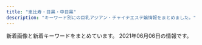```yaml
---
title: "恵比寿・目黒・中目黒"
description: "キーワード別にの巨乳アジアン・チャイナエステ嬢情報をまとめました。"
---
```


新着画像と新着キーワードをまとめています。
2021年06月06日の情報です。

<DmmAffiliateIns />
<KeywordTable
  shops={
    [
    {
        "name": "\u91d1\u306e\u6708",
        "img_links": [
            "http://kintsuki.este88.com/images/r04.jpg",
            "http://kintsuki.este88.com/gals/koyuki1.jpg",
            "http://kintsuki.este88.com/gals/rina1.jpg",
            "http://kintsuki.este88.com/gals/rei1.jpg",
            "http://kintsuki.este88.com/gals/kixyoko1.jpg",
            "http://kintsuki.este88.com/gals/kana1.jpg",
            "http://kintsuki.este88.com/gals/momo1.jpg",
            "http://kintsuki.este88.com/gals/yuyu1.jpg",
            "http://kintsuki.este88.com/images/ph1.jpg",
            "http://kintsuki.este88.com/gals/kaori1.jpg",
            "http://kintsuki.este88.com/gals/mika1.jpg",
            "http://kintsuki.este88.com/images/r02.jpg",
            "http://kintsuki.este88.com/images/r01.jpg"
        ],
        "keywords": {},
        "station": "JR\u76ee\u9ed2\u99c5\u6771\u53e3",
        "url": "http://kintsuki.este88.com/"
    },
    {
        "keywords": {
            "80": 2,
            "C": 12,
            "D": 2
        },
        "img_links": [
            "https://lumia.tokyo/images/therapist/th_mio.jpg",
            "https://lumia.tokyo/images/therapist/th_hina.jpg",
            "https://lumia.tokyo/images/therapist/th_mio2.jpg",
            "https://lumia.tokyo/images/therapist/th_rei.jpg",
            "https://lumia.tokyo/images/therapist/th_hina2.jpg",
            "https://lumia.tokyo/images/therapist/th_hana.jpg",
            "https://lumia.tokyo/images/therapist/th_rin.jpg",
            "https://lumia.tokyo/images/slide/main_slide_campaign_sp.jpg",
            "https://lumia.tokyo/images/therapist/th_sora.jpg",
            "https://lumia.tokyo/images/therapist/th_nana.jpg",
            "https://lumia.tokyo/images/slide/new_open_sp.jpg"
        ],
        "url": "https://lumia.tokyo/",
        "station": "\u4e2d\u76ee\u9ed2\u99c5",
        "name": "Lumia\uff5e\u30eb\u30df\u30a2"
    },
    {
        "station": "\u4e2d\u76ee\u9ed2\u99c5\u897f\u53e3",
        "img_links": [
            "http://nakamegurofun.com/files/007-020964.jpg",
            "http://nakamegurofun.com/files/007-030964.jpg",
            "http://nakamegurofun.com/images/s3.jpg",
            "http://nakamegurofun.com/images/s5.jpg",
            "http://nakamegurofun.com/images/shop/shop03.jpg",
            "http://nakamegurofun.com/files/0074f22.jpg",
            "http://nakamegurofun.com/files/005-030964.jpg",
            "http://nakamegurofun.com/files/0024f22.jpg",
            "http://nakamegurofun.com/images/main_bottom.png",
            "http://nakamegurofun.com/files/0060964.jpg",
            "http://nakamegurofun.com/files/0050964.jpg",
            "http://nakamegurofun.com/images/shop/shop04.jpg",
            "http://nakamegurofun.com/images/zi_staff.png",
            "http://nakamegurofun.com/images/s1.jpg",
            "http://nakamegurofun.com/files/008fa9d.jpg",
            "http://nakamegurofun.com/images/main_top.png",
            "http://nakamegurofun.com/files/0030964.jpg",
            "http://nakamegurofun.com/images/infotiao1.jpg",
            "http://nakamegurofun.com/files/008-020964.jpg",
            "http://nakamegurofun.com/images/s2.jpg",
            "http://nakamegurofun.com/files/006-020964.jpg",
            "http://nakamegurofun.com/images/shop/shop01.jpg",
            "http://nakamegurofun.com/images/zi_massage.png",
            "http://nakamegurofun.com/images/s4.jpg",
            "http://nakamegurofun.com/images/tel.png",
            "http://nakamegurofun.com/files/0064f22.jpg",
            "http://nakamegurofun.com/files/0020964.jpg",
            "http://nakamegurofun.com/files/005fa9d.jpg",
            "http://nakamegurofun.com/files/0084f22.jpg",
            "http://nakamegurofun.com/files/0080964.jpg",
            "http://nakamegurofun.com/files/008-030964.jpg",
            "http://nakamegurofun.com/files/003-030964.jpg",
            "http://nakamegurofun.com/files/002-020964.jpg",
            "http://nakamegurofun.com/files/003fa9d.jpg",
            "http://nakamegurofun.com/files/006-030964.jpg",
            "http://nakamegurofun.com/files/003-020964.jpg",
            "http://nakamegurofun.com/files/007fa9d.jpg",
            "http://nakamegurofun.com/files/002fa9d.jpg",
            "http://nakamegurofun.com/files/005-020964.jpg",
            "http://nakamegurofun.com/files/006fa9d.jpg",
            "http://nakamegurofun.com/files/0070964.jpg",
            "http://nakamegurofun.com/images/service91a6.png",
            "http://nakamegurofun.com/files/002-030964.jpg",
            "http://nakamegurofun.com/images/shop/shop02.jpg",
            "http://nakamegurofun.com/images/xian.png",
            "http://nakamegurofun.com/files/0034f22.jpg",
            "http://nakamegurofun.com/files/0054f22.jpg"
        ],
        "name": "Flower \uff5e\u30d5\u30e9\u30ef\u30fc\uff5e",
        "keywords": {
            "D": 5,
            "88": 1,
            "C": 1,
            "87": 4,
            "85": 1
        },
        "url": "http://nakamegurofun.com/"
    },
    {
        "img_links": [
            "http://iyashi-kokoro.info/i/img/r1.jpg",
            "http://iyashi-kokoro.info/img/s18.jpg",
            "http://iyashi-kokoro.info/img/s60.jpg",
            "http://iyashi-kokoro.info/img/s56.jpg",
            "http://iyashi-kokoro.info/img/s63.jpg",
            "http://iyashi-kokoro.info/i/img/st65.jpg",
            "http://iyashi-kokoro.info/i/img/st56.jpg",
            "http://iyashi-kokoro.info/i/img/st40.jpg",
            "http://iyashi-kokoro.info/img/st51.jpg",
            "http://iyashi-kokoro.info/i/img/st43.jpg",
            "http://iyashi-kokoro.info/img/s65.jpg",
            "http://iyashi-kokoro.info/img/s59.jpg",
            "http://iyashi-kokoro.info/i/img/r2.jpg",
            "http://iyashi-kokoro.info/i/img/r5.jpg",
            "http://iyashi-kokoro.info/img/st20.jpg",
            "http://iyashi-kokoro.info/i/img/st20.jpg",
            "http://iyashi-kokoro.info/i/img/s3.jpg",
            "http://iyashi-kokoro.info/img/cam.jpg",
            "http://iyashi-kokoro.info/i/img/st60.jpg",
            "http://iyashi-kokoro.info/i/img/st42.jpg",
            "http://iyashi-kokoro.info/i/img/st58.jpg",
            "http://iyashi-kokoro.info/i/img/st51.jpg",
            "http://iyashi-kokoro.info/i/img/st44.jpg",
            "http://iyashi-kokoro.info/img/s54.jpg",
            "http://iyashi-kokoro.info/img/st59.jpg",
            "http://iyashi-kokoro.info/img/st42.jpg",
            "http://iyashi-kokoro.info/img/st41.jpg",
            "http://iyashi-kokoro.info/i/img/r6.jpg",
            "http://iyashi-kokoro.info/img/st54.jpg",
            "http://iyashi-kokoro.info/img/st53.jpg",
            "http://iyashi-kokoro.info/i/img/st64.jpg",
            "http://iyashi-kokoro.info/img/st63.jpg",
            "http://iyashi-kokoro.info/i/img/s4.jpg",
            "http://iyashi-kokoro.info/i/img/st59.jpg",
            "http://iyashi-kokoro.info/i/img/st55.jpg",
            "http://iyashi-kokoro.info/i/img/st63.jpg",
            "http://iyashi-kokoro.info/img/st65.jpg",
            "http://iyashi-kokoro.info/img/s62.jpg",
            "http://iyashi-kokoro.info/img/fla.jpg",
            "http://iyashi-kokoro.info/i/img/st41.jpg",
            "http://iyashi-kokoro.info/img/st50.jpg",
            "http://iyashi-kokoro.info/i/img/r4.jpg",
            "http://iyashi-kokoro.info/img/st44.jpg",
            "http://iyashi-kokoro.info/i/img/s1.jpg",
            "http://iyashi-kokoro.info/i/img/st39.jpg",
            "http://iyashi-kokoro.info/img/st57.jpg",
            "http://iyashi-kokoro.info/img/s64.jpg",
            "http://iyashi-kokoro.info/img/s55.jpg",
            "http://iyashi-kokoro.info/img/st60.jpg",
            "http://iyashi-kokoro.info/img/st56.jpg",
            "http://iyashi-kokoro.info/i/img/s2.jpg",
            "http://iyashi-kokoro.info/i/img/st54.jpg",
            "http://iyashi-kokoro.info/img/st39.jpg",
            "http://iyashi-kokoro.info/img/st49.jpg",
            "http://iyashi-kokoro.info/img/s57.jpg",
            "http://iyashi-kokoro.info/i/img/st32.jpg",
            "http://iyashi-kokoro.info/img/s58.jpg",
            "http://iyashi-kokoro.info/img/st43.jpg",
            "http://iyashi-kokoro.info/i/img/st29.jpg",
            "http://iyashi-kokoro.info/i/img/st52.jpg",
            "http://iyashi-kokoro.info/img/mo.png",
            "http://iyashi-kokoro.info/img/botton.jpg",
            "http://iyashi-kokoro.info/i/img/st53.jpg",
            "http://iyashi-kokoro.info/img/st55.jpg",
            "http://iyashi-kokoro.info/img/st46.jpg",
            "http://iyashi-kokoro.info/i/img/st62.jpg",
            "http://iyashi-kokoro.info/i/img/st49.jpg",
            "http://iyashi-kokoro.info/i/img/r3.jpg",
            "http://iyashi-kokoro.info/img/st29.jpg",
            "http://iyashi-kokoro.info/img/st40.jpg",
            "http://iyashi-kokoro.info/i/img/st57.jpg",
            "http://iyashi-kokoro.info/img/st52.jpg",
            "http://iyashi-kokoro.info/i/img/st50.jpg",
            "http://iyashi-kokoro.info/img/st61.jpg",
            "http://iyashi-kokoro.info/img/st58.jpg",
            "http://iyashi-kokoro.info/img/st32.jpg",
            "http://iyashi-kokoro.info/img/s61.jpg",
            "http://iyashi-kokoro.info/img/st64.jpg",
            "http://iyashi-kokoro.info/i/img/st61.jpg",
            "http://iyashi-kokoro.info/img/st62.jpg"
        ],
        "url": "http://iyashi-kokoro.info/",
        "name": "\u307f\u3086\u304d",
        "keywords": {
            "88": 7,
            "87": 3,
            "E": 13,
            "D": 40,
            "85": 5,
            "C": 7,
            "86": 38
        },
        "station": "JR\u76ee\u9ed2\u99c5\u6771\u53e3"
    },
    {
        "img_links": [
            "http://ms-mens.com/pic/head.jpg",
            "http://ms-mens.com/pic/topimg2.jpg",
            "http://ms-mens.com/img/ttl_concept.png",
            "http://ms-mens.com/pic/topimg1.jpg",
            "http://ms-mens.com/img/access/roaddm.png",
            "http://ms-mens.com/staff/yuri/01.jpg",
            "http://ms-mens.com/pic/topimg3.jpg",
            "http://ms-mens.com/img/foot.jpg",
            "http://ms-mens.com/img/conmsg.png",
            "http://ms-mens.com/staff/aya/01.jpg",
            "http://ms-mens.com/staff/sayuri/01.jpg",
            "http://ms-mens.com/img/mainft.jpg",
            "http://ms-mens.com/img/access/road02.jpg",
            "http://ms-mens.com/img/access/road03.jpg",
            "http://ms-mens.com/img/ttl_staff.png",
            "http://ms-mens.com/img/access/road01.jpg"
        ],
        "keywords": {
            "C": 7
        },
        "station": "JR\u6075\u6bd4\u5bff\u99c5\u897f\u53e3",
        "name": "\u30c8\u30f3\u30c8\u30f3",
        "url": "http://ms-mens.com/"
    },
    {
        "img_links": [
            "http://www.himawari-aroma.xyz/images/staff/3/ami.png",
            "http://www.himawari-aroma.xyz/images/sys.jpg",
            "http://www.himawari-aroma.xyz/images/psd/off.jpg",
            "http://www.himawari-aroma.xyz/images/shop/4/1.jpg",
            "http://www.himawari-aroma.xyz/images/shop/1.png",
            "http://www.himawari-aroma.xyz/images/13.png",
            "http://www.himawari-aroma.xyz/images/shop/4/2.jpg",
            "http://www.himawari-aroma.xyz/images/staff/3/mayu.png"
        ],
        "name": "\u3072\u307e\u308f\u308a",
        "keywords": {},
        "url": "http://www.himawari-aroma.xyz/",
        "station": "JR\u6075\u6bd4\u5bff\u99c5\u897f\u53e3"
    },
    {
        "url": "http://with-you.tyo.cm",
        "img_links": [
            "http://with-you.tyo.cm/photos/sites/6/2019/02/2019021818404723.jpg",
            "http://with-you.tyo.cm/images/s_news.jpg",
            "http://with-you.tyo.cm/photos/sites/6/2019/11/2019112517121980.jpg",
            "http://with-you.tyo.cm/photos/sites/6/2019/12/2019121914290210.jpg",
            "http://with-you.tyo.cm/photos/sites/6/2019/11/2019110107572662.jpg",
            "http://with-you.tyo.cm/photos/sites/6/2019/12/2019121017051599.jpg",
            "http://with-you.tyo.cm/images/s_recuit.jpg",
            "http://with-you.tyo.cm/photos/sites/6/2019/11/2019110806175734.jpg",
            "http://with-you.tyo.cm/photos/sites/6/2019/11/2019112214502832.jpg",
            "http://with-you.tyo.cm/photos/sites/6/2019/11/2019112916075813.jpg",
            "http://with-you.tyo.cm/photos/sites/6/2019/02/2019021816145119.jpg",
            "http://with-you.tyo.cm/photos/sites/6/2019/11/2019110606012817.jpg",
            "http://with-you.tyo.cm/photos/sites/6/2019/12/2019121914290846.jpg",
            "http://with-you.tyo.cm/photos/sites/6/2019/11/2019111915264046.jpg",
            "http://with-you.tyo.cm/photos/sites/6/2019/02/2019021818395644.jpg",
            "http://with-you.tyo.cm/photos/sites/6/2019/06/2019060510455732.jpg",
            "http://with-you.tyo.cm/photos/sites/6/2019/10/2019102716505281.jpg",
            "http://with-you.tyo.cm/images/s_link.jpg",
            "http://with-you.tyo.cm/photos/sites/6/2020/06/2020061515330329.jpg",
            "http://with-you.tyo.cm/photos/sites/6/2019/11/2019112916075124.jpg",
            "http://with-you.tyo.cm/photos/sites/6/2019/11/2019112916080552.jpg",
            "http://with-you.tyo.cm/photos/sites/6/2019/11/2019110107573374.jpg",
            "http://with-you.tyo.cm/photos/sites/6/2020/03/2020032714573892.jpg",
            "http://with-you.tyo.cm/photos/sites/6/2019/02/2019021816155116.jpg",
            "http://with-you.tyo.cm/images/s_pick.jpg",
            "http://with-you.tyo.cm/photos/sites/6/2019/12/2019121017051597.jpg",
            "http://with-you.tyo.cm/photos/sites/6/2019/10/2019102716505124.jpg",
            "http://with-you.tyo.cm/images/top.png",
            "http://with-you.tyo.cm/photos/sites/6/2019/11/2019110108002447.jpg",
            "http://with-you.tyo.cm/photos/sites/6/2019/11/2019112214503286.jpg",
            "http://with-you.tyo.cm/photos/sites/6/2019/11/2019111915264240.jpg",
            "http://with-you.tyo.cm/images/s_staff.jpg",
            "http://with-you.tyo.cm/photos/sites/6/2019/11/2019112517122617.jpg",
            "http://with-you.tyo.cm/photos/sites/6/2020/09/2020092511214697.jpg",
            "http://with-you.tyo.cm/photos/sites/6/2021/04/2021041715082929.jpg",
            "http://with-you.tyo.cm/photos/sites/6/2019/11/2019110108001772.jpg",
            "http://with-you.tyo.cm/photos/sites/6/2019/11/2019110806175615.jpg",
            "http://with-you.tyo.cm/photos/sites/6/2019/03/2019030615474648.jpg",
            "http://with-you.tyo.cm/photos/sites/6/2020/03/2020032714542799.jpg",
            "http://with-you.tyo.cm/photos/sites/6/2020/06/2020061515324852.jpg"
        ],
        "station": "JR\u76ee\u9ed2\u99c5\u6771\u53e3",
        "name": "With you\u30fb\u30a6\u30a3\u30ba\u30e6\u30fc",
        "keywords": {
            "C": 36,
            "\u80f8": 2,
            "D": 18
        }
    },
    {
        "url": "http://www.ourstarts.site/",
        "keywords": {},
        "img_links": [
            "http://www.ourstarts.site/templets/default/picture/timg (1).png",
            "http://www.ourstarts.site/uploads/allimg/200729/1-200H9141213.jpg",
            "http://www.ourstarts.site/templets/default/picture/news.png",
            "http://www.ourstarts.site/templets/default/images/t1.jpg",
            "http://www.ourstarts.site/uploads/allimg/200729/1-200H9141229.jpg",
            "http://www.ourstarts.site/templets/default/picture/right.png",
            "http://www.ourstarts.site/uploads/200729/1-200H9141612609.jpg",
            "http://www.ourstarts.site/templets/default/picture/tel_contact.png",
            "http://www.ourstarts.site/templets/default/images/t3.jpg",
            "http://www.ourstarts.site/uploads/200729/1-200H9140K5J4.jpg",
            "http://www.ourstarts.site/templets/default/images/t2.jpg",
            "http://www.ourstarts.site/templets/default/picture/close.png",
            "http://www.ourstarts.site/uploads/200729/1-200H9140Q13E.jpg",
            "http://www.ourstarts.site/uploads/allimg/200729/1-200H9141912.jpg",
            "http://www.ourstarts.site/templets/default/picture/staff.png",
            "http://www.ourstarts.site/templets/default/picture/foot_tel.png",
            "http://www.ourstarts.site/uploads/180917/1-1P91G6122J28.jpg",
            "http://www.ourstarts.site/templets/default/picture/head_tell.png"
        ],
        "station": "JR\u6075\u6bd4\u5bff\u99c5\u897f\u53e3",
        "name": "\u30cb\u30e3\u30fc\u30cb\u30e3\u30fc"
    },
    {
        "station": "JR\u76ee\u9ed2\u99c5\u6771\u53e3",
        "keywords": {
            "87": 4,
            "86": 9,
            "D": 28,
            "85": 5,
            "E": 2,
            "C": 41,
            "88": 2,
            "89": 3,
            "84": 2,
            "90": 1
        },
        "name": "Angel-\u30a8\u30f3\u30b8\u30a7\u30eb-",
        "img_links": [
            "http://angel.jpn.cm/photos/sites/3/2016/08/staff29a.jpg",
            "http://angel.jpn.cm/images/info.jpg",
            "http://angel.jpn.cm/photos/sites/3/2016/08/staff3a.jpg",
            "http://angel.jpn.cm/images/girl-z2.jpg",
            "http://angel.jpn.cm/photos/sites/3/2016/08/staff24.jpg",
            "http://angel.jpn.cm/photos/sites/3/2019/07/2019071213431954.jpg",
            "http://angel.jpn.cm/images/s_mobile.png",
            "http://angel.jpn.cm/images/nbj3.jpg",
            "http://angel.jpn.cm/photos/sites/3/2019/06/2019060510404179.jpg",
            "http://angel.jpn.cm/photos/sites/3/2017/11/2017112010234266.jpg",
            "http://angel.jpn.cm/photos/sites/3/2019/10/2019100910242499.jpg",
            "http://angel.jpn.cm/photos/sites/3/2016/08/staff28.jpg",
            "http://angel.jpn.cm/photos/sites/3/2016/08/staff39a.jpg",
            "http://angel.jpn.cm/photos/sites/3/2016/09/72670992207769698.jpg",
            "http://angel.jpn.cm/photos/sites/3/2016/08/staff38.jpg",
            "http://angel.jpn.cm/photos/sites/3/2016/10/staff01a.jpg",
            "http://angel.jpn.cm/images/room1.jpg",
            "http://angel.jpn.cm/photos/sites/3/2016/09/staff40.jpg",
            "http://angel.jpn.cm/photos/sites/3/2016/10/staff01.jpg",
            "http://angel.jpn.cm/images/room3.jpg",
            "http://angel.jpn.cm/photos/sites/3/2017/11/201711280608539.jpg",
            "http://angel.jpn.cm/photos/sites/3/2016/08/staff35.jpg",
            "http://angel.jpn.cm/photos/sites/3/2018/09/2018091001155585.jpg",
            "http://angel.jpn.cm/images/s_pick.png",
            "http://angel.jpn.cm/images/room6.jpg",
            "http://angel.jpn.cm/images/top02.jpg",
            "http://angel.jpn.cm/photos/sites/3/2016/08/staff5.jpg",
            "http://angel.jpn.cm/photos/sites/3/2019/12/2019122718552333.jpg",
            "http://angel.jpn.cm/photos/sites/3/2019/12/2019122718552430.jpg",
            "http://angel.jpn.cm/photos/sites/3/2018/06/2018061505064271.jpg",
            "http://angel.jpn.cm/images/s_staff.png",
            "http://angel.jpn.cm/photos/sites/3/2020/06/2020061515170635.jpg",
            "http://angel.jpn.cm/photos/sites/3/2019/07/2019071016030711.jpg",
            "http://angel.jpn.cm/photos/sites/3/2021/02/2021022516024747.jpg",
            "http://angel.jpn.cm/photos/sites/3/2016/08/staff25.jpg",
            "http://angel.jpn.cm/images/room4.jpg",
            "http://angel.jpn.cm/photos/sites/3/2018/06/2018061601280970.jpg",
            "http://angel.jpn.cm/photos/sites/3/2016/08/staff29.jpg",
            "http://angel.jpn.cm/photos/sites/3/2016/08/staff22.jpg",
            "http://angel.jpn.cm/photos/sites/3/2016/08/staff21.jpg",
            "http://angel.jpn.cm/images/s_news.png",
            "http://cdn.dino-es.com/images/logo/150x40DinoEs.png",
            "http://angel.jpn.cm/photos/sites/3/2019/11/2019111814073465.jpg",
            "http://angel.jpn.cm/images/room2.jpg",
            "http://angel.jpn.cm/images/top01.jpg",
            "http://angel.jpn.cm/photos/sites/3/2018/06/2018062105525655.jpg",
            "http://angel.jpn.cm/images/girl-z1.jpg",
            "http://angel.jpn.cm/photos/sites/3/2016/08/staff2.jpg",
            "http://angel.jpn.cm/photos/sites/3/2016/08/staff8a.jpg",
            "http://angel.jpn.cm/photos/sites/3/2017/04/1.jpg",
            "http://angel.jpn.cm/photos/sites/3/2019/11/201911181407260.jpg",
            "http://angel.jpn.cm/photos/sites/3/2018/11/201811011331167.jpg",
            "http://angel.jpn.cm/photos/sites/3/2016/08/staff37.jpg",
            "http://angel.jpn.cm/photos/sites/3/2016/08/staff4.jpg",
            "http://angel.jpn.cm/photos/sites/3/2016/08/staff39.jpg",
            "http://angel.jpn.cm/photos/sites/3/2016/08/staff4a.jpg",
            "http://angel.jpn.cm/images/room7.jpg",
            "http://angel.jpn.cm/photos/sites/3/2017/03/2.jpg",
            "http://angel.jpn.cm/photos/sites/3/2017/05/8.jpg",
            "http://angel.jpn.cm/photos/sites/3/2016/09/staff40a.jpg",
            "http://angel.jpn.cm/images/room5.jpg",
            "http://angel.jpn.cm/images/s_link.png",
            "http://angel.jpn.cm/photos/sites/3/2016/08/staff8.jpg",
            "http://angel.jpn.cm/photos/sites/3/2018/06/2018061601280885.jpg",
            "http://angel.jpn.cm/photos/sites/3/2016/08/staff3.jpg",
            "http://angel.jpn.cm/photos/sites/3/2016/08/staff2a.jpg",
            "http://angel.jpn.cm/photos/sites/3/2016/08/staff23.jpg",
            "http://angel.jpn.cm/photos/sites/3/2018/06/2018061505064251.jpg",
            "http://angel.jpn.cm/photos/sites/3/2016/08/staff21a.jpg",
            "http://angel.jpn.cm/photos/sites/3/2019/06/201906051042276.jpg",
            "http://angel.jpn.cm/photos/sites/3/2017/01/1.jpg",
            "http://angel.jpn.cm/images/mobile.jpg",
            "http://angel.jpn.cm/photos/sites/3/2016/08/staff7a.jpg",
            "http://angel.jpn.cm/photos/sites/3/2020/09/2020092511154515.jpg",
            "http://angel.jpn.cm/photos/sites/3/2016/08/staff14.jpg",
            "http://angel.jpn.cm/photos/sites/3/2017/12/2017122705371661.jpg",
            "http://angel.jpn.cm/photos/sites/3/2016/08/staff36g.jpg",
            "http://angel.jpn.cm/photos/sites/3/2019/12/2019122718552413.jpg",
            "http://angel.jpn.cm/photos/sites/3/2016/08/staff11.jpg",
            "http://angel.jpn.cm/photos/sites/3/2016/08/staff5a.jpg",
            "http://angel.jpn.cm/photos/sites/3/2021/02/2021021714005240.jpg",
            "http://angel.jpn.cm/photos/sites/3/2017/12/201712270537317.jpg",
            "http://angel.jpn.cm/photos/sites/3/2016/08/staff7.jpg"
        ],
        "url": "http://angel.jpn.cm/"
    },
    {
        "keywords": {
            "E": 3,
            "86": 9,
            "F": 1,
            "89": 1,
            "87": 4,
            "G": 1,
            "C": 8,
            "93": 1,
            "83": 8,
            "D": 20,
            "82": 2,
            "85": 8
        },
        "img_links": [
            "http://victoria.tyo.cm/photos/sites/13/2020/10/2020100803550565.jpg",
            "http://victoria.tyo.cm/photos/sites/13/2019/10/2019100904082968.jpg",
            "http://victoria.tyo.cm/photos/sites/13/2018/12/2018121502493847.jpg",
            "http://victoria.tyo.cm/photos/sites/13/2019/01/2019011103510521.jpg",
            "http://victoria.tyo.cm/images/face.jpg",
            "http://victoria.tyo.cm/photos/sites/13/2019/04/2019040304024424.jpg",
            "http://victoria.tyo.cm/photos/sites/13/2020/01/2020012005552622.jpg",
            "http://victoria.tyo.cm/photos/sites/13/2019/12/2019120406433710.jpg",
            "http://victoria.tyo.cm/photos/sites/13/2020/02/2020021307433041.jpg",
            "http://victoria.tyo.cm/photos/sites/13/2019/02/2019021407162693.jpg",
            "http://victoria.tyo.cm/photos/sites/13/2021/02/2021021509575615.jpg",
            "http://victoria.tyo.cm/photos/sites/13/2019/12/2019120904521188.jpg",
            "http://victoria.tyo.cm/photos/sites/13/2020/01/2020011205500461.jpg",
            "http://victoria.tyo.cm/photos/sites/13/2019/08/2019080607062415.jpg",
            "http://victoria.tyo.cm/photos/sites/13/2019/01/2019010506292922.jpg",
            "http://victoria.tyo.cm/photos/sites/13/2018/12/2018121502493879.jpg",
            "http://victoria.tyo.cm/images/room1.jpg",
            "http://victoria.tyo.cm/images/top.jpg",
            "http://victoria.tyo.cm/photos/sites/13/2018/12/2018122904422525.jpg",
            "http://victoria.tyo.cm/photos/sites/13/2020/02/2020020104570910.jpg",
            "http://victoria.tyo.cm/photos/sites/13/2019/07/2019070206503156.jpg",
            "http://victoria.tyo.cm/photos/sites/13/2019/01/2019012509534353.jpg",
            "http://victoria.tyo.cm/images/room2.jpg",
            "http://victoria.tyo.cm/images/room3.jpg",
            "http://victoria.tyo.cm/images/room4.jpg",
            "http://victoria.tyo.cm/photos/sites/13/2018/12/2018122701570616.jpg",
            "http://victoria.tyo.cm/images/news.jpg",
            "http://victoria.tyo.cm/photos/sites/13/2019/06/2019061005275095.jpg",
            "http://victoria.tyo.cm/photos/sites/13/2018/12/2018122701570643.jpg",
            "http://victoria.tyo.cm/photos/sites/13/2019/02/2019022703022355.jpg",
            "http://victoria.tyo.cm/photos/sites/13/2019/02/2019021206543056.jpg",
            "http://victoria.tyo.cm/photos/sites/13/2019/10/2019100904083557.jpg",
            "http://victoria.tyo.cm/photos/sites/13/2018/12/2018121502493814.jpg",
            "http://victoria.tyo.cm/photos/sites/13/2020/03/2020031904101259.jpg",
            "http://victoria.tyo.cm/photos/sites/13/2018/12/2018121502493953.jpg",
            "https://www.a-side.com/ad/koko/include/banner/koko_125x125.png",
            "http://victoria.tyo.cm/photos/sites/13/2019/10/2019101403232834.jpg",
            "http://victoria.tyo.cm/photos/sites/13/2019/01/2019010506293526.jpg",
            "http://victoria.tyo.cm/images/pick.jpg",
            "http://victoria.tyo.cm/photos/sites/13/2019/01/2019012108071242.jpg",
            "http://victoria.tyo.cm/photos/sites/13/2019/04/2019041807165826.jpg",
            "http://victoria.tyo.cm/photos/sites/13/2018/12/2018122904411765.jpg",
            "http://victoria.tyo.cm/photos/sites/13/2020/02/202002030340133.jpg",
            "http://victoria.tyo.cm/photos/sites/13/2019/12/2019120106181894.jpg",
            "http://victoria.tyo.cm/photos/sites/13/2020/01/2020012005552181.jpg",
            "http://victoria.tyo.cm/images/mobile.jpg",
            "http://victoria.tyo.cm/photos/sites/13/2019/12/2019120904521737.jpg",
            "http://victoria.tyo.cm/photos/sites/13/2019/01/2019012509505197.jpg",
            "http://victoria.tyo.cm/images/s_staff.png",
            "http://victoria.tyo.cm/photos/sites/13/2019/05/201905100639429.jpg",
            "http://victoria.tyo.cm/photos/sites/13/2020/01/2020011104241542.jpg"
        ],
        "url": "http://victoria.tyo.cm/",
        "name": "Victoria\u30fb\u30d3\u30af\u30c8\u30ea\u30a2",
        "station": "JR\u76ee\u9ed2\u99c5\u6771\u53e3"
    },
    {
        "name": "OnlyOne",
        "img_links": [
            "http://onlyone.tyo.cm/photos/sites/5/2020/01/2020011413501066.jpg",
            "http://onlyone.tyo.cm/photos/sites/5/2019/02/2019022310345266.jpg",
            "http://onlyone.tyo.cm/photos/sites/5/2019/05/2019052911352557.jpg",
            "http://onlyone.tyo.cm/photos/sites/5/2019/07/201907171609201.jpg",
            "http://onlyone.tyo.cm/photos/sites/5/2018/06/2018062904050630.jpg",
            "http://onlyone.tyo.cm/photos/sites/5/2021/02/2021022216501749.jpg",
            "http://onlyone.tyo.cm/photos/sites/5/2019/03/2019030418403098.jpg",
            "http://onlyone.tyo.cm/photos/sites/5/2020/06/2020060815500896.jpg",
            "http://onlyone.tyo.cm/images/line.jpg",
            "http://onlyone.tyo.cm/photos/sites/5/2020/09/2020092218541894.jpg",
            "http://onlyone.tyo.cm/photos/sites/5/2019/12/2019120510353312.jpg",
            "http://onlyone.tyo.cm/photos/sites/5/2019/07/2019071716092046.jpg",
            "http://onlyone.tyo.cm/photos/sites/5/2021/03/2021030316101626.jpg",
            "http://onlyone.tyo.cm/photos/sites/5/2019/06/2019060510472559.jpg",
            "http://onlyone.tyo.cm/photos/sites/5/2019/11/2019110105152849.jpg",
            "http://onlyone.tyo.cm/images/acc2.jpg",
            "http://onlyone.tyo.cm/photos/sites/5/2021/02/202102181024101.jpg",
            "http://onlyone.tyo.cm/photos/sites/5/2020/09/2020092510524025.jpg",
            "http://onlyone.tyo.cm/photos/sites/5/2019/11/2019112117013754.jpg",
            "http://onlyone.tyo.cm/photos/sites/5/2020/07/2020070217061815.jpg",
            "http://onlyone.tyo.cm/photos/sites/5/2020/09/2020092617301564.jpg",
            "http://onlyone.tyo.cm/photos/sites/5/2019/01/2019013017371133.jpg",
            "http://onlyone.tyo.cm/photos/sites/5/2019/08/2019080815010066.jpg",
            "http://onlyone.tyo.cm/images/acc3.jpg",
            "http://onlyone.tyo.cm/images/room1.jpg",
            "http://onlyone.tyo.cm/photos/sites/5/2018/08/2018080308152252.jpg",
            "http://onlyone.tyo.cm/photos/sites/5/2018/11/2018110713255310.jpg",
            "http://onlyone.tyo.cm/photos/sites/5/2020/01/2020011412572423.jpg",
            "http://onlyone.tyo.cm/photos/sites/5/2017/11/2017112708111797.jpg",
            "http://onlyone.tyo.cm/photos/sites/5/2019/02/2019022310334774.jpg",
            "http://onlyone.tyo.cm/images/s_link.png",
            "http://onlyone.tyo.cm/photos/sites/5/2018/09/2018092710191274.jpg",
            "http://onlyone.tyo.cm/photos/sites/5/2020/05/2020051419324761.jpg",
            "http://onlyone.tyo.cm/photos/sites/5/2021/02/202102201049167.jpg",
            "http://onlyone.tyo.cm/photos/sites/5/2021/05/2021050615551714.jpg",
            "http://onlyone.tyo.cm/photos/sites/5/2019/11/2019110105153240.jpg",
            "http://onlyone.tyo.cm/photos/sites/5/2018/11/2018112110301745.jpg",
            "http://onlyone.tyo.cm/photos/sites/5/2018/03/2018031607430562.jpg",
            "http://onlyone.tyo.cm/photos/sites/5/2018/07/2018071709241386.jpg",
            "http://onlyone.tyo.cm/photos/sites/5/2019/07/2019070711031982.jpg",
            "http://onlyone.tyo.cm/photos/sites/5/2018/08/2018082407542866.jpg",
            "http://onlyone.tyo.cm/photos/sites/5/2020/09/2020092510523723.jpg",
            "http://onlyone.tyo.cm/photos/sites/5/2021/02/2021021810240848.jpg",
            "http://onlyone.tyo.cm/images/acc1.jpg",
            "http://onlyone.tyo.cm/images/acc4.jpg",
            "http://onlyone.tyo.cm/photos/sites/5/2019/01/2019011814353078.jpg",
            "http://onlyone.tyo.cm/photos/sites/5/2020/07/2020070215334437.jpg",
            "http://onlyone.tyo.cm/photos/sites/5/2021/02/2021022515094363.jpg",
            "http://onlyone.tyo.cm/photos/sites/5/2019/12/2019121715483135.jpg",
            "http://onlyone.tyo.cm/images/room4.jpg",
            "http://onlyone.tyo.cm/images/top.png",
            "http://onlyone.tyo.cm/photos/sites/5/2018/10/201810181432433.jpg",
            "http://onlyone.tyo.cm/photos/sites/5/2019/07/2019070616424775.jpg",
            "http://onlyone.tyo.cm/photos/sites/5/2019/06/2019060510384975.jpg",
            "http://onlyone.tyo.cm/photos/sites/5/2020/02/2020022610121615.jpg",
            "http://onlyone.tyo.cm/photos/sites/5/2019/05/2019050915292562.jpg",
            "http://onlyone.tyo.cm/photos/sites/5/2020/09/2020092510523998.jpg",
            "http://onlyone.tyo.cm/images/s_staff.png",
            "http://onlyone.tyo.cm/photos/sites/5/2018/07/2018071709242171.jpg",
            "http://onlyone.tyo.cm/images/room2.jpg",
            "http://onlyone.tyo.cm/photos/sites/5/2020/03/2020031716151746.jpg",
            "http://onlyone.tyo.cm/images/room3.jpg",
            "http://onlyone.tyo.cm/images/new.jpg",
            "http://onlyone.tyo.cm/photos/sites/5/2021/03/2021030316101022.jpg",
            "http://onlyone.tyo.cm/photos/sites/5/2020/09/2020090210405221.jpg",
            "http://onlyone.tyo.cm/photos/sites/5/2019/08/2019082610481667.jpg",
            "http://onlyone.tyo.cm/photos/sites/5/2020/01/2020011413500417.jpg"
        ],
        "keywords": {
            "86": 11,
            "84": 1,
            "83": 4,
            "D": 26,
            "E": 2,
            "87": 5,
            "F": 1,
            "88": 3,
            "85": 8,
            "C": 4
        },
        "station": "JR\u76ee\u9ed2\u99c5\u897f\u53e3",
        "url": "http://onlyone.tyo.cm/"
    },
    {
        "name": "\u30d0\u30d9\u30eb",
        "station": "JR\u76ee\u9ed2\u99c5\u6771\u53e3",
        "keywords": {},
        "url": "https://meguro-babel.com/",
        "img_links": [
            "https://meguro-babel.com/girl/9.jpg",
            "https://meguro-babel.com/girl/21.jpg",
            "https://meguro-babel.com/girl/15.jpg",
            "https://meguro-babel.com/images/room/photo04.jpg",
            "https://meguro-babel.com/girl/8.jpg",
            "https://meguro-babel.com/topics/img/145-1.jpg",
            "https://meguro-babel.com/images/room/photo03.jpg",
            "https://meguro-babel.com/images/topimg4.jpg",
            "https://meguro-babel.com/girl/1.jpg",
            "https://meguro-babel.com/images/room/photo01.jpg",
            "https://meguro-babel.com/topics/img/157-1.jpg",
            "https://meguro-babel.com/topics/img/156-1.jpg",
            "https://meguro-babel.com/images/img_1.jpg",
            "https://meguro-babel.com/girl/5.jpg",
            "https://meguro-babel.com/girl/4.jpg",
            "https://meguro-babel.com/images/qr.jpg",
            "https://meguro-babel.com/girl/7.jpg",
            "https://meguro-babel.com/images/room/photo02.jpg",
            "https://meguro-babel.com/girl/24.jpg"
        ]
    },
    {
        "img_links": [
            "http://www.oasis.esjoho.com/img/ttl_news.png",
            "http://www.oasis.esjoho.com/img/ttl_info.png",
            "http://www.oasis.esjoho.com/files/005.jpg",
            "http://www.oasis.esjoho.com/files/002-02.jpg",
            "http://www.oasis.esjoho.com/img/goback.jpg",
            "http://www.oasis.esjoho.com/img/tel.png",
            "http://www.oasis.esjoho.com/files/004.jpg",
            "http://www.oasis.esjoho.com/files/004-02.jpg",
            "http://www.oasis.esjoho.com/files/001.jpg",
            "http://www.oasis.esjoho.com/files/001-02.jpg",
            "http://www.oasis.esjoho.com/files/002.jpg",
            "http://www.oasis.esjoho.com/img/btn_blog.png",
            "http://www.oasis.esjoho.com/img/pickup.jpg",
            "http://www.oasis.esjoho.com/files/005-02.jpg",
            "http://www.oasis.esjoho.com/img/btn_side_mobile.jpg"
        ],
        "station": "\u897f\u5c0f\u5c71\u99c5",
        "keywords": {
            "86": 2,
            "85": 2,
            "D": 6,
            "C": 14,
            "87": 4
        },
        "name": "\u7652\u3057\u5bb6",
        "url": "http://www.oasis.esjoho.com/"
    },
    {
        "name": "\u685c\u6e80\u958b",
        "station": "JR\u6075\u6bd4\u5bff\u897f\u53e3",
        "url": "http://sakuram.jpest.net/",
        "keywords": {
            "86": 1,
            "E": 1,
            "C": 1
        },
        "img_links": [
            "http://sakuram.jpest.net/images/tit_pro.jpg",
            "http://sakuramadmin.jpest.net/uploads//2021051404342418-e1620966876658.jpeg",
            "http://sakuramadmin.jpest.net/uploads//2021051616285979-e1621182557998.jpeg",
            "http://sakuram.jpest.net/images/tit_massage.jpg",
            "http://sakuramadmin.jpest.net/uploads//2021031911082377-e1616152110616.jpeg",
            "http://sakuram.jpest.net/images/c9.jpg",
            "http://sakuram.jpest.net/images/top.jpg",
            "http://sakuram.jpest.net/images/sp_tit_staff.jpg",
            "http://sakuramadmin.jpest.net/uploads//2021051906122737-scaled-e1621404764474.jpeg",
            "http://sakuramadmin.jpest.net/uploads//2021031911072093-e1616152076234.jpeg",
            "http://sakuram.jpest.net/images/tel.png",
            "http://sakuram.jpest.net/images/c8.jpg",
            "http://sakuram.jpest.net/images/sp_tit_new.jpg",
            "http://sakuramadmin.jpest.net/uploads//2021052304205836-e1621743673429.jpeg",
            "http://sakuram.jpest.net/images/sp_tit_pick.jpg",
            "http://sakuram.jpest.net/images/c3.jpg",
            "http://sakuram.jpest.net/images/acc.jpg",
            "http://sakuramadmin.jpest.net/uploads//2021031911065558-e1616152029628.jpeg",
            "http://sakuram.jpest.net/images/g0.jpg",
            "http://sakuramadmin.jpest.net/uploads//2021060403001280.jpg",
            "http://sakuram.jpest.net/images/sp_tit_pro.jpg",
            "http://sakuram.jpest.net/images/tit_staff.jpg",
            "http://sakuram.jpest.net/images/tit_sch.jpg",
            "http://sakuram.jpest.net/images/c6.jpg",
            "http://sakuram.jpest.net/images/c5.jpg",
            "http://sakuram.jpest.net/images/tit_new.jpg",
            "http://sakuram.jpest.net/images/c7.jpg",
            "http://sakuram.jpest.net/images/c1.jpg",
            "http://sakuramadmin.jpest.net/uploads//2021050608205136-e1620289297840.jpeg",
            "http://sakuram.jpest.net/images/sp_tit_massage.jpg",
            "http://sakuram.jpest.net/images/c4.jpg",
            "http://sakuramadmin.jpest.net/uploads//2021051616283953-e1621182530874.jpeg",
            "http://sakuram.jpest.net/images/c2.jpg"
        ]
    }
]
}
/>
<DmmAffiliateScript />
